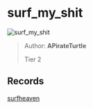 
# surf_my_shit

![surf_my_shit](https://raw.githubusercontent.com/Sayt123/SurfMapPics/Maps-and-bonuses/csgo/surf_my_shit.jpg)

> Author: **APirateTurtle**
>
> Tier 2

## Records

[surfheaven](https://surfheaven.eu/map/surf_my_shit)
